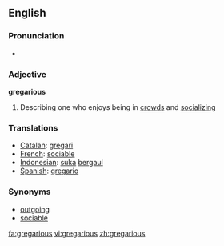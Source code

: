 ==English==
===Pronunciation===
*{{audio|en-us-gregarious.ogg|Audio (US)}}

=== Adjective ===

'''gregarious'''

# Describing one who enjoys being in [[crowd]]s and [[socializing]]

=== Translations ===
*[[Catalan]]: [[gregari]]
*[[French]]: [[sociable]]
*[[Indonesian]]: [[suka]] [[gaul|bergaul]]
*[[Spanish]]: [[gregario]]

=== Synonyms ===
*[[outgoing]]
*[[sociable]]

[[fa:gregarious]]
[[vi:gregarious]]
[[zh:gregarious]]
